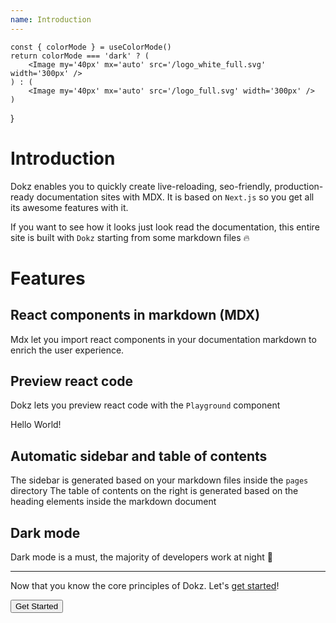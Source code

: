 ```yaml
---
name: Introduction
---
```




<NextSeo
    title='Introduction to Dokz'
    description='Generate documentation sites from markdown content with Nextjs and MDX'
/>


    const { colorMode } = useColorMode()
    return colorMode === 'dark' ? (
        <Image my='40px' mx='auto' src='/logo_white_full.svg' width='300px' />
    ) : (
        <Image my='40px' mx='auto' src='/logo_full.svg' width='300px' />
    )
}

<Logo />

# Introduction

Dokz enables you to quickly create live-reloading, seo-friendly, production-ready documentation sites with MDX.
It is based on `Next.js` so you get all its awesome features with it.

If you want to see how it looks just look read the documentation, this entire site is built with `Dokz` starting from some markdown files 🔥

# Features

## React components in markdown (MDX)

Mdx let you import react components in your documentation markdown to enrich the user experience.

## Preview react code

Dokz lets you preview react code with the `Playground` component

<Playground>
    <div style={{ padding: 40, height: 100, background: 'lightblue' }}>
        Hello World!
    </div>
</Playground>

## Automatic sidebar and table of contents

The sidebar is generated based on your markdown files inside the `pages` directory
The table of contents on the right is generated based on the heading elements inside the markdown document

## Dark mode

Dark mode is a must, the majority of developers work at night 🌙

---

Now that you know the core principles of Dokz. Let's [get started](/docs/getting-started)!

<Box my='40px' alignSelf='center'>
    <Button href='/docs/getting-started'>Get Started</Button>
</Box>

<Box my='40px' />
